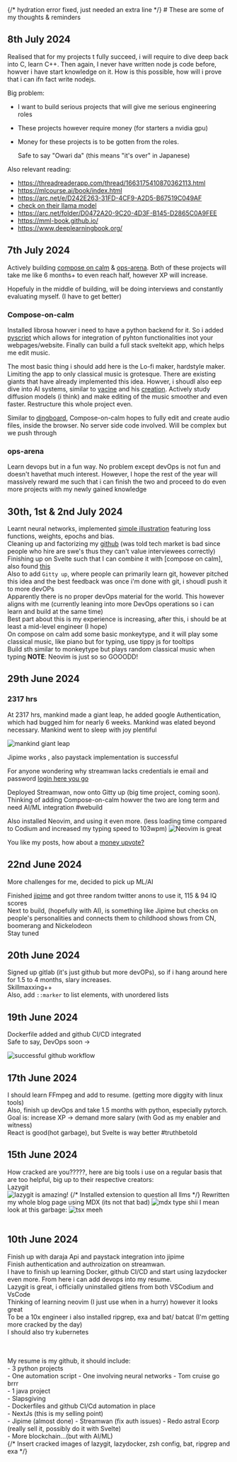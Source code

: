 
<Navbar />
{/* hydration error fixed, just needed an extra line */}
# These are some of my thoughts & reminders<br />

## 8th July 2024    

Realised that for my projects t fully succeed, i will require to dive deep back into C, learn C++. Then again, I never have written node js code before, howver i have start knowledge on it. How is this possible, how will i prove
that i can ifn fact write nodejs. 

Big problem:
- I want to build serious projects that will give me serious engineering roles
- These projects however require money (for starters a nvidia gpu)
- Money for these projects is to be gotten from the roles.

    Safe to say "Owari da" (this means "it's over" in Japanese)

Also relevant reading:
- https://threadreaderapp.com/thread/1663175410870362113.html
- https://mlcourse.ai/book/index.html
- https://arc.net/e/D242E263-31FD-4CF9-A2D5-B67519C049AF
- [check on their llama model](https://qresearch.ai/)
- https://arc.net/folder/D0472A20-9C20-4D3F-B145-D2865C0A9FEE
- https://mml-book.github.io/
- https://www.deeplearningbook.org/


## 7th July 2024

Actively building [compose on calm](https://cocalm.netlify.app) & [ops-arena](https://ops-arena.netlify.app). Both of these projects will take me like 6 months+ to even reach half, however XP will increase.

Hopefuly in the middle of building, will be doing interviews and constantly evaluating myself. (I have to get better)

### Compose-on-calm

Installed librosa howver i need to have a python backend for it. So i added [pyscript](https://github.com/pyscript/pyscript) which allows for integration of pyhton functionalities inot your webpages/website. Finally can build a full stack sveltekit app, which helps me edit music. 

The most basic thing i should add here is the Lo-fi maker, hardstyle maker. Limiting the app to only classical music is grotesque. There are existing giants that have already implemented this idea. Howver, i shoudl also eep dive into AI systems, similar to [yacine](https://yacine.ca) and his [creation](https://dingboard.com). Actively study diffusion models (i think) and make editing of the music smoother and even faster. Restructure this whole project even. 

Similar to [dingboard](https://dingboard.com), Compose-on-calm hopes to fully edit and create audio files, inside the browser. No server side code involved. Will be complex but we push through

### ops-arena

Learn devops but in a fun way. No problem except devOps is not fun and doesn't havethat much interest. However, I hope the rest of the year will massively reward me such that i can finish the two and proceed to do even more projects with my newly gained knowledge


## 30th, 1st & 2nd July 2024

Learnt neural networks, implemented [simple illustration](https://qtnx.ai/posts/how_neuron_learns/) featuring loss functions, weights, epochs and bias. <br />
Cleaning up and factorizing my [github](https://github.com/jaarabytes) (was told tech market is bad since people who hire are swe's thus they can't value interviewees correctly)<br />
Finishing up on Svelte such that I can combine it with [compose on calm], also found [this](https://x.com/nearcyan/status/1805808395963994453)<br />
Also to add `Gitty up`, where people can primarily learn git, however pitched this idea and the best feedback was once i'm done with git, i shoudl push it to more devOPs<br />
Apparently there is no proper devOps material for the world. This however aligns with me (currently leaning into more DevOps operations so i can learn and build at the same time)<br />
Best part about this is my experience is increasing, after this, i should be at least a mid-level engineer (I hope)<br />
On compose on calm add some basic monkeytype, and it will play some classical music, like piano but for typing, use tippy js for tooltips<br />
Build sth similar to monkeytype but plays random classical music when typing
**NOTE**: Neovim is just so so GOOODD!


## 29th June 2024

### 2317 hrs


At 2317 hrs, mankind made a giant leap, he added google Authentication, which had bugged him for nearly 6 weeks. Mankind was elated beyond necessary. Mankind went to sleep with joy plentiful

![mankind giant leap](/thoughts/Screenshot_2024-06-29_23_16_17.png)

Jipime works , also paystack implementation is successful

For anyone wondering why streamwan lacks credentials ie email and password [login here you go](https://yacinemtb.substack.com/p/close-the-sale-dude-holy-shit)

Deployed Streamwan, now onto Gitty up (big time project, coming soon). Thinking of adding Compose-on-calm howver the two are long term and need AI/ML integration #webuild

Also installed Neovim, and using it even more. (less loading time compared to Codium and increased my typing speed to 103wpm)
![Neovim is great](/thoughts/Screenshot_2024-06-29_22_17_25.png)

You like my posts, how about a [money upvote?](/donate)

## 22nd June 2024
More challenges for me, decided to pick up ML/AI


Finished [jipime](https://jipime.vercel.app) and got three random twitter anons to use it, 115 & 94 IQ scores<br />
Next to build, (hopefully with AI), is something like Jipime but checks on people's personalities and connects them to childhood shows from CN, boomerang and Nickelodeon<br />
Stay tuned <br />


## 20th June 2024
Signed up gitlab (it's just github but more devOPs), so if i hang around here for 1.5 to 4 months, slary increases.<br />
Skillmaxxing++<br />
Also, add `::marker` to list elements, with unordered lists
## 19th June 2024
Dockerfile added and github CI/CD integrated<br/>
Safe to say, DevOps soon -><br />

![successful github workflow](/thoughts/Screenshot_2024-06-19_21_09_05.png)
## 17th June 2024
I should learn FFmpeg and add to resume. (getting more diggity with linux tools)<br />
Also, finish up devOps and take 1.5 months with python, especially pytorch.<br />
Goal is: increase XP -> demand more salary (with God as my enabler and witness)<br/>
React is good(hot garbage), but Svelte is way better #truthbetold<br />
## 15th June 2024
How cracked are you?????, here are big tools i use on a regular basis that are too helpful, big up to their respective creators:<br />
Lazygit<br/>
![lazygit is amazing!](/thoughts/Screenshot_2024-06-16_21_54_29.png)
{/* Installed extension to question all llms */}
Rewritten my whole blog page using MDX (its not that bad)
![mdx type shii](/thoughts/Screenshot_2024-06-17_09_23_06.png)
I mean look at this garbage:
![tsx meeh](/thoughts/Screenshot_2024-06-17_09_25_29.png)
<br /><br />

## 10th June 2024<br />
Finish up with daraja Api and paystack integration into jipime<br />
Finish authentication and authroization on streamwan.<br />
I have to finish up learning Docker, github CI/CD and start using lazydocker even more. From here i can add devops into my resume.<br />
Lazygit is great, i officially uninstalled gitlens from both VSCodium and VsCode<br />
Thinking of learning neovim (I just use when in a hurry) however it looks great<br />
To be a 10x engineer i also installed ripgrep, exa and bat/ batcat (I'm getting more cracked by the day)<br />
I should also try kubernetes<br /><br /><br />

My resume is my github, it should include:<br />
    - 3 python projects<br />
        - One automation script
        - One involving neural networks
        - Tom cruise go brrr<br/>
    - 1 java project<br />
        - Slapsgiving <br />
    - Dockerfiles and github CI/Cd automation in place<br />
    - NextJs (this is my selling point)<br />
        - Jipime (almost done)
        - Streamwan (fix auth issues)
        - Redo astral Ecorp (really sell it, possibly do it with Svelte)<br />
    - More blockchain...(but with AI/ML)<br />
{/* Insert cracked images of lazygit, lazydocker, zsh config, bat, ripgrep and exa */}
